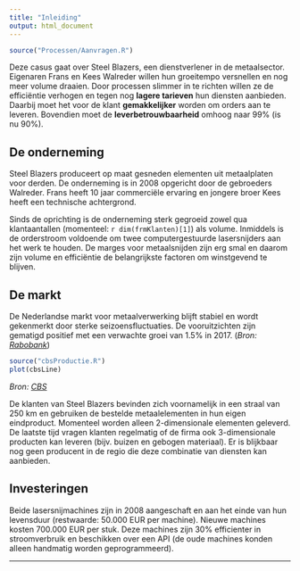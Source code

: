 ```yaml
---
title: "Inleiding"
output: html_document
---
```

```r
source("Processen/Aanvragen.R")
```

Deze casus gaat over Steel Blazers, een dienstverlener in de metaalsector. Eigenaren Frans en Kees Walreder willen hun groeitempo versnellen en nog meer volume draaien. Door processen slimmer in te richten willen ze de efficiëntie verhogen en tegen nog **lagere tarieven** hun diensten aanbieden. Daarbij moet het voor de klant **gemakkelijker** worden om orders aan te leveren. Bovendien moet de **leverbetrouwbaarheid** omhoog naar 99% (is nu 90%).

## De onderneming
Steel Blazers produceert op maat gesneden elementen uit metaalplaten voor derden. De onderneming is in 2008 opgericht door de gebroeders Walreder. Frans heeft 10 jaar commerciële ervaring en jongere broer Kees heeft een technische achtergrond.

Sinds de oprichting is de onderneming sterk gegroeid zowel qua klantaantallen (momenteel: `r dim(frmKlanten)[1]`) als volume. Inmiddels is de orderstroom voldoende om twee computergestuurde lasersnijders aan het werk te houden. De marges voor metaalsnijden zijn erg smal en daarom zijn volume en efficiëntie de belangrijkste factoren om winstgevend te blijven.

## De markt
De Nederlandse markt voor metaalverwerking blijft stabiel en wordt gekenmerkt door sterke seizoensfluctuaties. De vooruitzichten zijn gematigd positief met een verwachte groei van 1.5% in 2017. (*Bron: [Rabobank](https://www.rabobankcijfersentrends.nl/index.cfm?action=branche&branche=Metaalproductenindustrie)*)

```r
source("cbsProductie.R")
plot(cbsLine)
```
*Bron: [CBS](http://statline.cbs.nl/Statweb/publication/?DM=SLNL&PA=81810NED&D1=0&D2=29&D3=170-172,174-180,182-184,187-189,191-196&HDR=G2&STB=G1,T&VW=T)*

De klanten van Steel Blazers bevinden zich voornamelijk in een straal van 250 km en gebruiken de bestelde metaalelementen in hun eigen eindproduct. Momenteel worden alleen 2-dimensionale elementen geleverd. De laatste tijd vragen klanten regelmatig of de firma ook 3-dimensionale producten kan leveren (bijv. buizen en gebogen materiaal). Er is blijkbaar nog geen producent in de regio die deze combinatie van diensten kan aanbieden.

## Investeringen
Beide lasersnijmachines zijn in 2008 aangeschaft en aan het einde van hun levensduur (restwaarde: 50.000 EUR per machine). Nieuwe machines kosten 700.000 EUR per stuk. Deze machines zijn 30% efficienter in stroomverbruik en beschikken over een API (de oude machines konden alleen handmatig worden geprogrammeerd).

<hr>